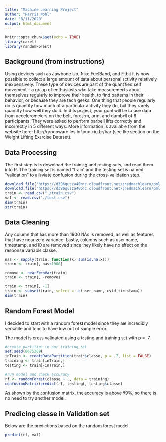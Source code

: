 ```yaml
---
title: "Machine Learning Project"
author: "Harris Wohl"
date: "8/11/2020"
output: html_document
---
```

```r
knitr::opts_chunk$set(echo = TRUE)
library(caret)
library(randomForest)
```
## Background (from instructions)

Using devices such as Jawbone Up, Nike FuelBand, and Fitbit it is now possible to collect a large amount of data about personal activity relatively inexpensively. These type of devices are part of the quantified self movement – a group of enthusiasts who take measurements about themselves regularly to improve their health, to find patterns in their behavior, or because they are tech geeks. One thing that people regularly do is quantify how much of a particular activity they do, but they rarely quantify how well they do it. In this project, your goal will be to use data from accelerometers on the belt, forearm, arm, and dumbell of 6 participants. They were asked to perform barbell lifts correctly and incorrectly in 5 different ways. More information is available from the website here: http://groupware.les.inf.puc-rio.br/har (see the section on the Weight Lifting Exercise Dataset).

## Data Processing

The first step is to download the training and testing sets, and read them into R. The training set is named "train" and the testing set is named "validation" to alleviate confusion during the cross-validation step.

```r
download.file("https://d396qusza40orc.cloudfront.net/predmachlearn/pml-training.csv", "train.csv")
download.file("https://d396qusza40orc.cloudfront.net/predmachlearn/pml-testing.csv", "test.csv")
train <- read.csv("./train.csv")
val <- read.csv("./test.csv")
dim(train)
str(train)
```

## Data Cleaning

Any column that has more than 1900 NAs is removed, as well as features that have near zero variance. Lastly, columns such as user name, timestamp, and ID are removed since they likely have no effect on the response variable classe. 
```r
nas <- sapply(train, function(x) sum(is.na(x)))
train <- train[, nas<1900]

remove <- nearZeroVar(train)
train <- train[, -remove]

train <- train[, -1]
train <- subset(train, select = -c(user_name, cvtd_timestamp))
dim(train)
```

## Random Forest Model

I decided to start with a random forest model since they are incredibly versatile and tend to have low out of sample error. 

The model is cross validated using a testing and training set with p = .7. 

```r
#create partition in our training set
set.seed(8675309)
inTrain <- createDataPartition(train$classe, p = .7, list = FALSE)
training <- train[inTrain,]
testing <- train[-inTrain,]

#run model and check accuracy
rf <- randomForest(classe ~ ., data = training)
confusionMatrix(predict(rf, testing), testing$classe)
```

As shown by the confusion matrix, the accuracy is above 99%, so there is no need to try another model. 

## Predicing classe in Validation set

Below are the predictions based on the random forest model.
```r
predict(rf, val)
```